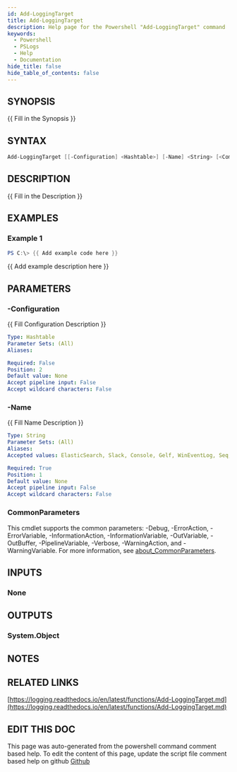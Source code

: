 ```yaml
---
id: Add-LoggingTarget
title: Add-LoggingTarget
description: Help page for the Powershell "Add-LoggingTarget" command
keywords:
  - Powershell
  - PSLogs
  - Help
  - Documentation
hide_title: false
hide_table_of_contents: false
---
```


## SYNOPSIS

\{\{ Fill in the Synopsis \}\}

## SYNTAX

```powershell
Add-LoggingTarget [[-Configuration] <Hashtable>] [-Name] <String> [<CommonParameters>]
```

## DESCRIPTION

\{\{ Fill in the Description \}\}

## EXAMPLES

### Example 1

```powershell
PS C:\> {{ Add example code here }}
```

\{\{ Add example description here \}\}

## PARAMETERS

### -Configuration

\{\{ Fill Configuration Description \}\}

```yaml
Type: Hashtable
Parameter Sets: (All)
Aliases:

Required: False
Position: 2
Default value: None
Accept pipeline input: False
Accept wildcard characters: False
```

### -Name

\{\{ Fill Name Description \}\}

```yaml
Type: String
Parameter Sets: (All)
Aliases:
Accepted values: ElasticSearch, Slack, Console, Gelf, WinEventLog, Seq, WebexTeams, SQLite, AzureLogAnalytics, Teams, Email, File

Required: True
Position: 1
Default value: None
Accept pipeline input: False
Accept wildcard characters: False
```

### CommonParameters

This cmdlet supports the common parameters: -Debug, -ErrorAction, -ErrorVariable, -InformationAction, -InformationVariable, -OutVariable, -OutBuffer, -PipelineVariable, -Verbose, -WarningAction, and -WarningVariable. For more information, see [about_CommonParameters](http://go.microsoft.com/fwlink/?LinkID=113216).

## INPUTS

### None

## OUTPUTS

### System.Object

## NOTES

## RELATED LINKS

[https://logging.readthedocs.io/en/latest/functions/Add-LoggingTarget.md](https://logging.readthedocs.io/en/latest/functions/Add-LoggingTarget.md)

## EDIT THIS DOC 

This page was auto-generated from the powershell command comment based help. To edit the content of this page, update the script file comment based help on github [Github](https://github.com/hanpq/PSLogs)
